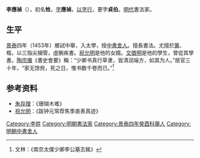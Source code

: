 {{Otheruses|other=名为李甡的其他人物|李甡}}

'''李應禎'''（{{bd|1431年||1493年}}），初名'''甡'''，[[表字|字]]'''應禎'''，[[以字行|以字行]]，更字'''貞伯'''。[[明代|明代]]書法家。

== 生平 ==
[[景泰|景泰]]四年（1453年）鄉試中舉，入太學，授[[中書舍人|中書舍人]]。擅長書法。尤擅於[[篆|篆]]、楷，以三指尖搦管，虛腕疾書。[[祝允明|祝允明]]是他的女婿。[[文徵明|文徵明]]是他的學生，曾從其學書。[[陶宗儀|陶宗儀]]《書史會要》稱：“少卿书真行草隶，皆清润端方，如其为人。”居官三十年，“家无馀赀，死之日，惟书数千卷而已。”<ref>文林：《南京太僕少卿李公墓志銘》</ref>

== 参考资料 ==
{{reflist}}
* [[朱存理|朱存理]]：《珊瑚木难》
* [[祝允明|祝允明]]：《跋钟元常荐焦季直表真迹》

{{Authority control}}

{{DEFAULTSORT:}}
[[Category:李姓|Category:李姓]]
[[Category:明朝書法家|Category:明朝書法家]]
[[Category:景泰四年癸酉科舉人|Category:景泰四年癸酉科舉人]]
[[Category:明朝中書舍人|Category:明朝中書舍人]]